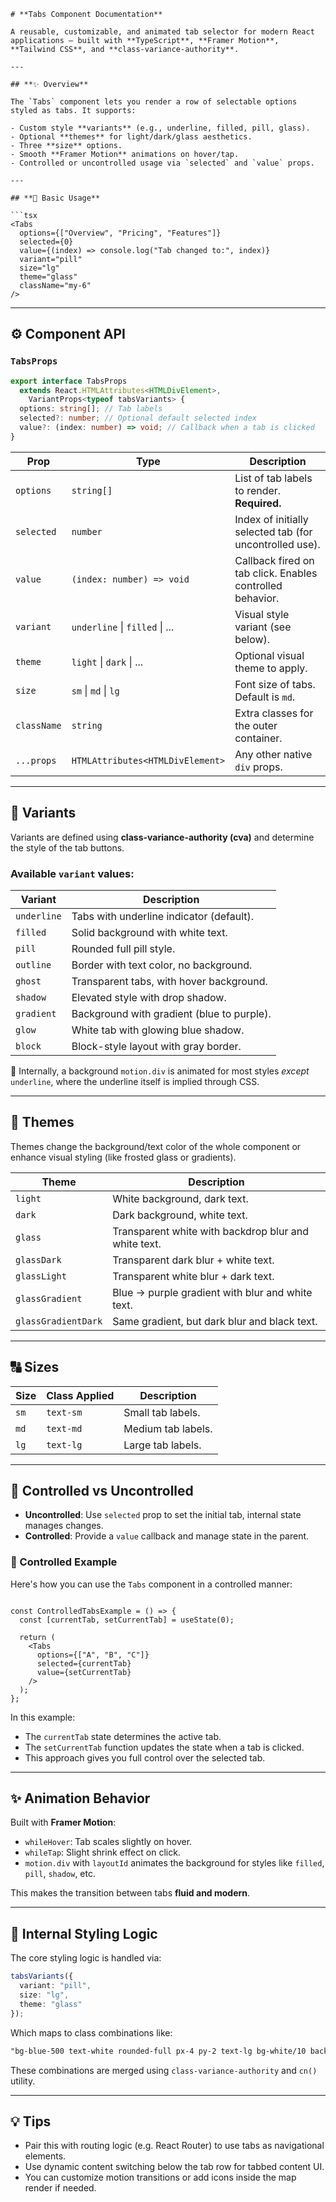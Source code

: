 ```mdx
# **Tabs Component Documentation**

A reusable, customizable, and animated tab selector for modern React applications — built with **TypeScript**, **Framer Motion**, **Tailwind CSS**, and **class-variance-authority**.

---

## **✨ Overview**

The `Tabs` component lets you render a row of selectable options styled as tabs. It supports:

- Custom style **variants** (e.g., underline, filled, pill, glass).
- Optional **themes** for light/dark/glass aesthetics.
- Three **size** options.
- Smooth **Framer Motion** animations on hover/tap.
- Controlled or uncontrolled usage via `selected` and `value` props.

---

## **🚀 Basic Usage**

```tsx
<Tabs
  options={["Overview", "Pricing", "Features"]}
  selected={0}
  value={(index) => console.log("Tab changed to:", index)}
  variant="pill"
  size="lg"
  theme="glass"
  className="my-6"
/>
```

---

## **⚙️ Component API**

### **`TabsProps`**

```ts
export interface TabsProps
  extends React.HTMLAttributes<HTMLDivElement>,
    VariantProps<typeof tabsVariants> {
  options: string[]; // Tab labels
  selected?: number; // Optional default selected index
  value?: (index: number) => void; // Callback when a tab is clicked
}
```

| Prop        | Type                          | Description                                           |
| ----------- | ----------------------------- | ----------------------------------------------------- |
| `options`   | `string[]`                    | List of tab labels to render. **Required.**          |
| `selected`  | `number`                      | Index of initially selected tab (for uncontrolled use). |
| `value`     | `(index: number) => void`     | Callback fired on tab click. Enables controlled behavior. |
| `variant`   | `underline` \| `filled` \| ...| Visual style variant (see below).                    |
| `theme`     | `light` \| `dark` \| ...      | Optional visual theme to apply.                      |
| `size`      | `sm` \| `md` \| `lg`          | Font size of tabs. Default is `md`.                  |
| `className` | `string`                      | Extra classes for the outer container.               |
| `...props`  | `HTMLAttributes<HTMLDivElement>` | Any other native `div` props.                       |

---

## **🎨 Variants**

Variants are defined using **class-variance-authority (cva)** and determine the style of the tab buttons.

### **Available `variant` values:**

| Variant    | Description                                   |
| ---------- | --------------------------------------------- |
| `underline`| Tabs with underline indicator (default).      |
| `filled`   | Solid background with white text.             |
| `pill`     | Rounded full pill style.                      |
| `outline`  | Border with text color, no background.        |
| `ghost`    | Transparent tabs, with hover background.      |
| `shadow`   | Elevated style with drop shadow.              |
| `gradient` | Background with gradient (blue to purple).    |
| `glow`     | White tab with glowing blue shadow.           |
| `block`    | Block-style layout with gray border.          |

🧠 Internally, a background `motion.div` is animated for most styles *except* `underline`, where the underline itself is implied through CSS.

---

## **🌈 Themes**

Themes change the background/text color of the whole component or enhance visual styling (like frosted glass or gradients).

| Theme               | Description                                      |
| ------------------- | ------------------------------------------------ |
| `light`            | White background, dark text.                     |
| `dark`             | Dark background, white text.                     |
| `glass`            | Transparent white with backdrop blur and white text. |
| `glassDark`        | Transparent dark blur + white text.              |
| `glassLight`       | Transparent white blur + dark text.              |
| `glassGradient`    | Blue → purple gradient with blur and white text. |
| `glassGradientDark`| Same gradient, but dark blur and black text.     |

---

## **🔠 Sizes**

| Size | Class Applied | Description         |
| ---- | ------------- | ------------------- |
| `sm` | `text-sm`     | Small tab labels.   |
| `md` | `text-md`     | Medium tab labels.  |
| `lg` | `text-lg`     | Large tab labels.   |

---

## **🔄 Controlled vs Uncontrolled**

- **Uncontrolled**: Use `selected` prop to set the initial tab, internal state manages changes.
- **Controlled**: Provide a `value` callback and manage state in the parent.

### **🔄 Controlled Example**

Here's how you can use the `Tabs` component in a controlled manner:

```tsx

const ControlledTabsExample = () => {
  const [currentTab, setCurrentTab] = useState(0);

  return (
    <Tabs
      options={["A", "B", "C"]}
      selected={currentTab}
      value={setCurrentTab}
    />
  );
};
```

In this example:

- The `currentTab` state determines the active tab.
- The `setCurrentTab` function updates the state when a tab is clicked.
- This approach gives you full control over the selected tab.

---

## **✨ Animation Behavior**

Built with **Framer Motion**:

- `whileHover`: Tab scales slightly on hover.
- `whileTap`: Slight shrink effect on click.
- `motion.div` with `layoutId` animates the background for styles like `filled`, `pill`, `shadow`, etc.

This makes the transition between tabs **fluid and modern**.

---

## **🧠 Internal Styling Logic**

The core styling logic is handled via:

```ts
tabsVariants({
  variant: "pill",
  size: "lg",
  theme: "glass"
});
```

Which maps to class combinations like:

```css
"bg-blue-500 text-white rounded-full px-4 py-2 text-lg bg-white/10 backdrop-blur-lg"
```

These combinations are merged using `class-variance-authority` and `cn()` utility.

---

## **💡 Tips**

- Pair this with routing logic (e.g. React Router) to use tabs as navigational elements.
- Use dynamic content switching below the tab row for tabbed content UI.
- You can customize motion transitions or add icons inside the map render if needed.
```
